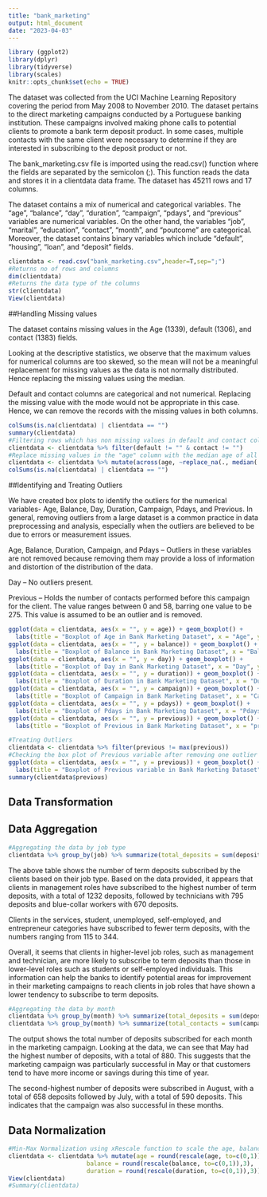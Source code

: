 ```yaml
---
title: "bank_marketing"
output: html_document
date: "2023-04-03"
---
```


```r
library (ggplot2)
library(dplyr)
library(tidyverse)
library(scales)
knitr::opts_chunk$set(echo = TRUE)
```

The dataset was collected from the UCI Machine Learning Repository covering the period from May 2008 to November 2010. The dataset pertains to the direct marketing campaigns conducted by a Portuguese banking institution. These campaigns involved making phone calls to potential clients to promote a bank term deposit product. In some cases, multiple contacts with the same client were necessary to determine if they are interested in subscribing to the deposit product or not.

The bank_marketing.csv file is imported using the read.csv() function where the fields are separated by the semicolon (;). This function reads the data and stores it in a clientdata data frame. The dataset has 45211 rows and 17 columns. 

The dataset contains a mix of numerical and categorical variables. The “age”, “balance”, “day”, “duration”, “campaign”, “pdays”, and “previous” variables are numerical variables. On the other hand, the variables “job”, “marital”, “education”, “contact”, “month”, and “poutcome” are categorical. Moreover, the dataset contains binary variables which include “default”, “housing”, “loan”, and “deposit” fields. 

```r
clientdata <- read.csv("bank_marketing.csv",header=T,sep=";")
#Returns no of rows and columns
dim(clientdata)
#Returns the data type of the columns
str(clientdata)
View(clientdata)
```

##Handling Missing values

The dataset contains missing values in the Age (1339), default (1306), and contact (1383) fields. 

Looking at the descriptive statistics, we observe that the maximum values for numerical columns are too skewed, so the mean will not be a meaningful replacement for missing values as the data is not normally distributed. Hence replacing the missing values using the median.

Default and contact columns are categorical and not numerical. Replacing the missing value with the mode would not be appropriate in this case. Hence, we can remove the records with the missing values in both columns.

```r
colSums(is.na(clientdata) | clientdata == "")
summary(clientdata)
#Filtering rows which has non missing values in default and contact columns
clientdata <- clientdata %>% filter(default != "" & contact != "")
#Replace missing values in the "age" column with the median age of all non missing values in the same column
clientdata <- clientdata %>% mutate(across(age, ~replace_na(., median(., na.rm=TRUE))))
colSums(is.na(clientdata) | clientdata == "")
```
##Identifying and Treating Outliers

We have created box plots to identify the outliers for the numerical variables- Age, Balance, Day, Duration, Campaign, Pdays, and Previous. In general, removing outliers from a large dataset is a common practice in data preprocessing and analysis, especially when the outliers are believed to be due to errors or measurement issues. 

Age, Balance, Duration, Campaign, and Pdays – Outliers in these variables are not removed because removing them may provide a loss of information and distortion of the distribution of the data.

Day – No outliers present.

Previous – Holds the number of contacts performed before this campaign for the client. The value ranges between 0 and 58, barring one value to be 275. This value is assumed to be an outlier and is removed.


```r
ggplot(data = clientdata, aes(x = "", y = age)) + geom_boxplot() + 
  labs(title = "Boxplot of Age in Bank Marketing Dataset", x = "Age", y = "Values")
ggplot(data = clientdata, aes(x = "", y = balance)) + geom_boxplot() + 
  labs(title = "Boxplot of Balance in Bank Marketing Dataset", x = "Balance", y = "Avg yearly balance in Euros")
ggplot(data = clientdata, aes(x = "", y = day)) + geom_boxplot() + 
  labs(title = "Boxplot of Day in Bank Marketing Dataset", x = "Day", y = "Last contact day")
ggplot(data = clientdata, aes(x = "", y = duration)) + geom_boxplot() + 
  labs(title = "Boxplot of Duration in Bank Marketing Dataset", x = "Duration", y = "Duration in seconds")
ggplot(data = clientdata, aes(x = "", y = campaign)) + geom_boxplot() + 
  labs(title = "Boxplot of Campaign in Bank Marketing Dataset", x = "Campaign", y = "No of contacts during this campaign")
ggplot(data = clientdata, aes(x = "", y = pdays)) + geom_boxplot() + 
  labs(title = "Boxplot of Pdays in Bank Marketing Dataset", x = "Pdays", y = "No of days passed since last contact")
ggplot(data = clientdata, aes(x = "", y = previous)) + geom_boxplot() + 
  labs(title = "Boxplot of Previous in Bank Marketing Dataset", x = "previous", y = "No of contacts before this campaign")
```

```r
#Treating Outliers
clientdata <- clientdata %>% filter(previous != max(previous))
#Checking the box plot of Previous variable after removing one outlier
ggplot(data = clientdata, aes(x = "", y = previous)) + geom_boxplot() +
  labs(title = "Boxplot of Previous variable in Bank Marketing Dataset", x = "previous", y = "No of contacts")
summary(clientdata$previous)
```
## Data Transformation

## Data Aggregation

```r
#Aggregating the data by job type
clientdata %>% group_by(job) %>% summarize(total_deposits = sum(deposit == 'yes')) %>% arrange(desc(total_deposits))
```
The above table shows the number of term deposits subscribed by the clients based on their job type. Based on the data provided, it appears that clients in management roles have subscribed to the highest number of term deposits, with a total of 1232 deposits, followed by technicians with 795 deposits and blue-collar workers with 670 deposits.

Clients in the services, student, unemployed, self-employed, and entrepreneur categories have subscribed to fewer term deposits, with the numbers ranging from 115 to 344.

Overall, it seems that clients in higher-level job roles, such as management and technician, are more likely to subscribe to term deposits than those in lower-level roles such as students or self-employed individuals. This information can help the banks to identify potential areas for improvement in their marketing campaigns to reach clients in job roles that have shown a lower tendency to subscribe to term deposits.

```r
#Aggregating the data by month
clientdata %>% group_by(month) %>% summarize(total_deposits = sum(deposit == 'yes')) %>% arrange(desc(total_deposits))
clientdata %>% group_by(month) %>% summarize(total_contacts = sum(campaign)) %>% arrange(desc(total_contacts))
```

The output shows the total number of deposits subscribed for each month in the marketing campaign. Looking at the data, we can see that May had the highest number of deposits, with a total of 880. This suggests that the marketing campaign was particularly successful in May or that customers tend to have more income or savings during this time of year.  

The second-highest number of deposits were subscribed in August, with a total of 658 deposits followed by July, with a total of 590 deposits. This indicates that the campaign was also successful in these months.

## Data Normalization

```r
#Min-Max Normalization using xRescale function to scale the age, balance and duration
clientdata <- clientdata %>% mutate(age = round(rescale(age, to=c(0,1)),3),
                      balance = round(rescale(balance, to=c(0,1)),3),
                      duration = round(rescale(duration, to=c(0,1)),3))
View(clientdata)
#Summary(clientdata)
```

